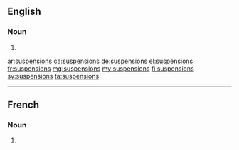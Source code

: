 ==English==

===Noun===
{{head|en|noun plural form}}

# {{plural of|suspension|lang=en}}

[[ar:suspensions]]
[[ca:suspensions]]
[[de:suspensions]]
[[el:suspensions]]
[[fr:suspensions]]
[[mg:suspensions]]
[[my:suspensions]]
[[fi:suspensions]]
[[sv:suspensions]]
[[ta:suspensions]]

----

==French==

===Noun===
{{head|fr|noun plural form|g=f}}

# {{plural of|suspension|lang=fr}}
{{rfc-auto}}